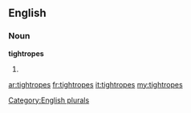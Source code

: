 ==English==

===Noun===
'''tightropes'''

# {{plural of|[[tightrope]]}}

[[Category:English plurals]]

[[ar:tightropes]]
[[fr:tightropes]]
[[it:tightropes]]
[[my:tightropes]]